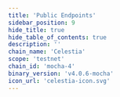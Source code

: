 ```yaml
---
title: 'Public Endpoints'
sidebar_position: 9
hide_title: true
hide_table_of_contents: true
description: ''
chain_name: 'Celestia'
scope: 'testnet'
chain_id: 'mocha-4'
binary_version: 'v4.0.6-mocha'
icon_url: 'celestia-icon.svg'
---
```



<PageTitle
  iconUrl="img/celestia-icon.svg"
  title="Celestia Public Endpoints"
  chainId="mocha-4"
  version="v4.0.6-mocha"
/>

<PublicEndpoints chainId="mocha-4" />